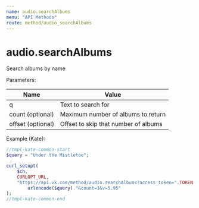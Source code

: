 ```yaml
---
name: audio.searchAlbums
menu: "API Methods"
route: method/audio_searchAlbums
---
```


# audio.searchAlbums

Search albums by name

Parameters:

|Name|Value|
|---|---|
|q|Text to search for|
|count (optional)|Maximum number of albums to return|
|offset (optional)|Offset to skip that number of albums|

Example (Kate):
```php
//tmpl-kate-common-start
$query = "Under the Mistletoe";

curl_setopt(
    $ch,
    CURLOPT_URL,
    "https://api.vk.com/method/audio.searchAlbums?access_token=".TOKEN."&q=".
        urlencode($query)."&count=1&v=5.95"
);
//tmpl-kate-common-end
```